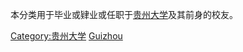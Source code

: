 {{Catnav|頁面分類|人物|校友|大學校友|中國大學校友|中華人民共和國大學校友}}

本分类用于毕业或肄业或任职于[[贵州大学|贵州大学]]及其前身的校友。

[[Category:贵州大学|Category:贵州大学]]
[[Category:贵州高校校友|Guizhou]]